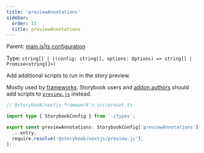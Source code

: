 ```yaml
---
title: 'previewAnnotations'
sidebar:
  order: 15
  title: previewAnnotations
---
```


Parent: [main.js|ts configuration](./main-config.mdx)

Type: `string[] | ((config: string[], options: Options) => string[] | Promise<string[]>)`

Add additional scripts to run in the story preview.

<Callout variant="info" icon="💡">

  Mostly used by [frameworks](../contribute/framework.mdx#previewjs-example). Storybook users and [addon authors](../addons/writing-presets.mdx) should add scripts to [`preview.js`](../configure/index.mdx#configure-story-rendering) instead.

</Callout>

```ts
// @storybook/nextjs framework's src/preset.ts

import type { StorybookConfig } from './types';

export const previewAnnotations: StorybookConfig['previewAnnotations'] = (entry = []) => [
  ...entry,
  require.resolve('@storybook/nextjs/preview.js'),
];
```
